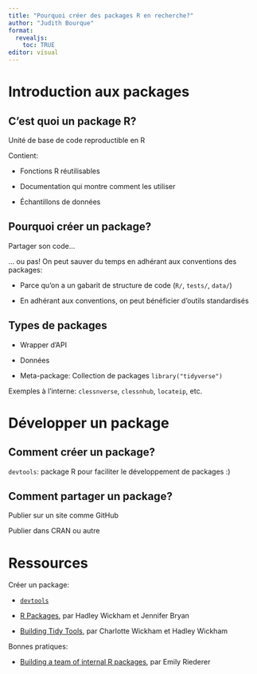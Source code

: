 ```yaml
---
title: "Pourquoi créer des packages R en recherche?"
author: "Judith Bourque"
format: 
  revealjs:
    toc: TRUE
editor: visual
---
```


# Introduction aux packages

## C'est quoi un package R?

Unité de base de code reproductible en R

Contient:

-   Fonctions R réutilisables

-   Documentation qui montre comment les utiliser

-   Échantillons de données

## Pourquoi créer un package?

Partager son code...

... ou pas! On peut sauver du temps en adhérant aux conventions des packages:

-   Parce qu'on a un gabarit de structure de code (`R/`, `tests/`, `data/`)

-   En adhérant aux conventions, on peut bénéficier d'outils standardisés

## Types de packages

-   Wrapper d'API

-   Données

-   Meta-package: Collection de packages `library("tidyverse")`

Exemples à l'interne: `clessnverse`, `clessnhub`, `locateip`, etc.

# Développer un package

## Comment créer un package?

`devtools`: package R pour faciliter le développement de packages :)

## Comment partager un package?

Publier sur un site comme GitHub

Publier dans CRAN ou autre

# Ressources

Créer un package:

-   [`devtools`](https://github.com/r-lib/devtools)

-   [R Packages](https://r-pkgs.org/), par Hadley Wickham et Jennifer Bryan

-   [Building Tidy Tools](https://github.com/rstudio-conf-2020/build-tidy-tools), par Charlotte Wickham et Hadley Wickham

Bonnes pratiques:

-   [Building a team of internal R packages](https://emilyriederer.netlify.app/post/team-of-packages/), par Emily Riederer
